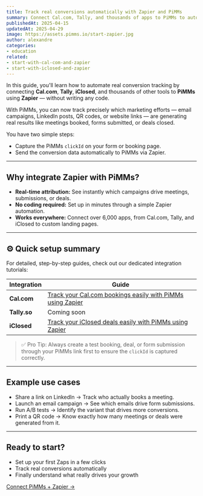 ```yaml
---
title: Track real conversions automatically with Zapier and PiMMs
summary: Connect Cal.com, Tally, and thousands of apps to PiMMs to automate your conversion tracking without a single line of code.
publishedAt: 2025-04-15
updatedAt: 2025-04-29
image: https://assets.pimms.io/start-zapier.jpg
author: alexandre
categories:
- education
related:
- start-with-cal-com-and-zapier
- start-with-iclosed-and-zapier
---
```


In this guide, you'll learn how to automate real conversion tracking by connecting **Cal.com**, **Tally**, **iClosed**, and thousands of other tools to **PiMMs** using **Zapier** — without writing any code.

With PiMMs, you can now track precisely which marketing efforts — email campaigns, LinkedIn posts, QR codes, or website links — are generating real results like meetings booked, forms submitted, or deals closed.

You have two simple steps:

- Capture the PiMMs `clickId` on your form or booking page.
- Send the conversion data automatically to PiMMs via Zapier.

---

## Why integrate Zapier with PiMMs?

- **Real-time attribution:** See instantly which campaigns drive meetings, submissions, or deals.
- **No coding required:** Set up in minutes through a simple Zapier automation.
- **Works everywhere:** Connect over 6,000 apps, from Cal.com, Tally, and iClosed to custom landing pages.

---

## ⚙️ Quick setup summary

For detailed, step-by-step guides, check out our dedicated integration tutorials:

| Integration | Guide |
|-------------|-------|
| **Cal.com** | [Track your Cal.com bookings easily with PiMMs using Zapier](/blog/start-with-cal-com-and-zapier) |
| **Tally.so** | Coming soon |
| **iClosed** | [Track your iClosed deals easily with PiMMs using Zapier](/blog/start-with-iclosed-and-zapier) |

> ✅ Pro Tip: Always create a test booking, deal, or form submission through your PiMMs link first to ensure the `clickId` is captured correctly.

---

## Example use cases

- Share a link on LinkedIn → Track who actually books a meeting.
- Launch an email campaign → See which emails drive form submissions.
- Run A/B tests → Identify the variant that drives more conversions.
- Print a QR code → Know exactly how many meetings or deals were generated from it.

---

## Ready to start?

- Set up your first Zaps in a few clicks  
- Track real conversions automatically  
- Finally understand what really drives your growth

[Connect PiMMs + Zapier →](https://pim.ms/zapier)
